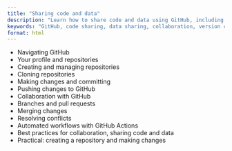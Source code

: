 ```yaml
---
title: "Sharing code and data"
description: "Learn how to share code and data using GitHub, including repositories, collaboration, and best practices."
keywords: "GitHub, code sharing, data sharing, collaboration, version control, pull requests"
format: html
---
```


-   Navigating GitHub
-   Your profile and repositories
-   Creating and managing repositories
-   Cloning repositories
-   Making changes and committing
-   Pushing changes to GitHub
-   Collaboration with GitHub
-   Branches and pull requests
-   Merging changes
-   Resolving conflicts
-   Automated workflows with GitHub Actions
-   Best practices for collaboration, sharing code and data
-   Practical: creating a repository and making changes